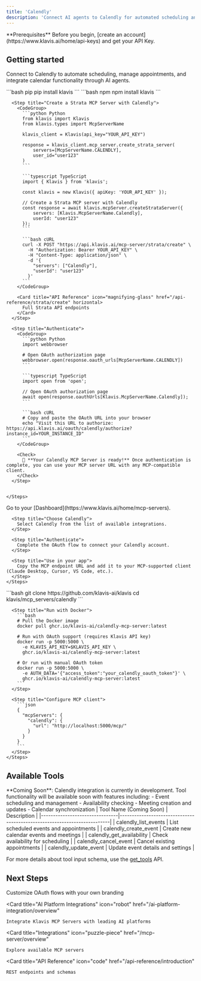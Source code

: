 ```yaml
---
title: 'Calendly'
description: 'Connect AI agents to Calendly for automated scheduling and calendar management'
---
```


<Info>
  **Prerequisites**
  Before you begin, [create an account](https://www.klavis.ai/home/api-keys) and get your API Key.
</Info>

## Getting started

Connect to Calendly to automate scheduling, manage appointments, and integrate calendar functionality through AI agents.

<Tabs>
  <Tab title="API">
    <Steps>
      <Step title="Install the SDKs (optional)">
        <CodeGroup>
          ```bash pip
          pip install klavis
          ```
          ```bash npm
          npm install klavis
          ```
        </CodeGroup>
      </Step>
      
      <Step title="Create a Strata MCP Server with Calendly">
        <CodeGroup>
          ```python Python
          from klavis import Klavis
          from klavis.types import McpServerName
          
          klavis_client = Klavis(api_key="YOUR_API_KEY")
          
          response = klavis_client.mcp_server.create_strata_server(
              servers=[McpServerName.CALENDLY],
              user_id="user123"
          )
          ```
          
          ```typescript TypeScript
          import { Klavis } from 'klavis';
          
          const klavis = new Klavis({ apiKey: 'YOUR_API_KEY' });
          
          // Create a Strata MCP server with Calendly
          const response = await klavis.mcpServer.createStrataServer({
              servers: [Klavis.McpServerName.Calendly],
              userId: "user123"
          });
          ```
          
          ```bash cURL
          curl -X POST "https://api.klavis.ai/mcp-server/strata/create" \
            -H "Authorization: Bearer YOUR_API_KEY" \
            -H "Content-Type: application/json" \
            -d '{
              "servers": ["Calendly"],
              "userId": "user123"
            }'
          ```
        </CodeGroup>

        <Card title="API Reference" icon="magnifying-glass" href="/api-reference/strata/create" horizontal>
          Full Strata API endpoints
        </Card>
      </Step>
      
      <Step title="Authenticate">
        <CodeGroup>
          ```python Python
          import webbrowser
          
          # Open OAuth authorization page
          webbrowser.open(response.oauth_urls[McpServerName.CALENDLY])
          ```
          
          ```typescript TypeScript
          import open from 'open';
          
          // Open OAuth authorization page
          await open(response.oauthUrls[Klavis.McpServerName.Calendly]);
          ```
          
          ```bash cURL
          # Copy and paste the OAuth URL into your browser
          echo "Visit this URL to authorize: https://api.klavis.ai/oauth/calendly/authorize?instance_id=YOUR_INSTANCE_ID"
          ```
        </CodeGroup>
        
        <Check>
          🎉 **Your Calendly MCP Server is ready!** Once authentication is complete, you can use your MCP server URL with any MCP-compatible client.
        </Check>
      </Step>
      

    </Steps>
  </Tab>
  
  <Tab title="UI">
    <Steps>
      <Step title="Open Dashboard">
        Go to your [Dashboard](https://www.klavis.ai/home/mcp-servers).
      </Step>
      
      <Step title="Choose Calendly">
        Select Calendly from the list of available integrations.
      </Step>
      
      <Step title="Authenticate">
        Complete the OAuth flow to connect your Calendly account.
      </Step>
      
      <Step title="Use in your app">
        Copy the MCP endpoint URL and add it to your MCP-supported client (Claude Desktop, Cursor, VS Code, etc.).
      </Step>
    </Steps>
  </Tab>
  
  <Tab title="Open Source">
    <Steps>
      <Step title="Clone repository (for developers to build from source)">
        ```bash
        git clone https://github.com/klavis-ai/klavis
        cd klavis/mcp_servers/calendly
        ```
      </Step>
      
      <Step title="Run with Docker">
        ```bash
        # Pull the Docker image
        docker pull ghcr.io/klavis-ai/calendly-mcp-server:latest
        
        # Run with OAuth support (requires Klavis API key)
        docker run -p 5000:5000 \
          -e KLAVIS_API_KEY=$KLAVIS_API_KEY \
          ghcr.io/klavis-ai/calendly-mcp-server:latest
        
        # Or run with manual OAuth token
        docker run -p 5000:5000 \
          -e AUTH_DATA='{"access_token":"your_calendly_oauth_token"}' \
          ghcr.io/klavis-ai/calendly-mcp-server:latest
        ```
      </Step>
      
      <Step title="Configure MCP client">
        ```json
        {
          "mcpServers": {
            "calendly": {
              "url": "http://localhost:5000/mcp/"
            }
          }
        }
        ```
      </Step>
    </Steps>
  </Tab>
</Tabs>

## Available Tools

<Note>
  **Coming Soon**: Calendly integration is currently in development. Tool functionality will be available soon with features including:
  - Event scheduling and management
  - Availability checking
  - Meeting creation and updates
  - Calendar synchronization
</Note>

<Accordion title="Planned Tools">
| Tool Name (Coming Soon)        | Description                                                              |
|--------------------------------|--------------------------------------------------------------------------|
| calendly_list_events           | List scheduled events and appointments |
| calendly_create_event          | Create new calendar events and meetings |
| calendly_get_availability      | Check availability for scheduling |
| calendly_cancel_event          | Cancel existing appointments |
| calendly_update_event          | Update event details and settings |
</Accordion>

<Note>For more details about tool input schema, use the [get_tools](https://www.klavis.ai/docs/api-reference/mcp-server/get-tools) API.</Note>

## Next Steps

<CardGroup>
  <Card
    title="White-label Authentication"
    icon="palette"
    href="/auth/white-label"
  >
    Customize OAuth flows with your own branding
  </Card>
  
  <Card
    title="AI Platform Integrations"
    icon="robot"
    href="/ai-platform-integration/overview"
  >
    Integrate Klavis MCP Servers with leading AI platforms
  </Card>
  
  <Card
    title="Integrations"
    icon="puzzle-piece"
    href="/mcp-server/overview"
  >
    Explore available MCP servers
  </Card>
  
  <Card
    title="API Reference"
    icon="code"
    href="/api-reference/introduction"
  >
    REST endpoints and schemas
  </Card>
</CardGroup>